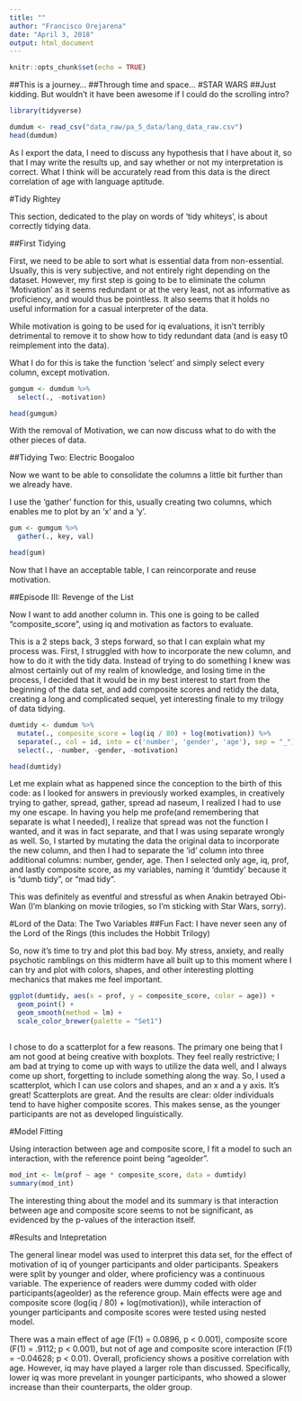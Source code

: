 ```yaml
---
title: ""
author: "Francisco Orejarena"
date: "April 3, 2018"
output: html_document
---
```


```r
knitr::opts_chunk$set(echo = TRUE)
```


##This is a journey...
##Through time and space...
#STAR WARS
##Just kidding. But wouldn't it have been awesome if I could do the scrolling intro?
```r

library(tidyverse)

dumdum <- read_csv("data_raw/pa_5_data/lang_data_raw.csv")
head(dumdum)

```
As I export the data, I need to discuss any hypothesis that I have about it, so that I may write the results up, and say whether or not my interpretation is correct. What I think will be accurately read from this data is the direct correlation of age with language aptitude.

#Tidy Rightey

This section, dedicated to the play on words of 'tidy whiteys', is about correctly tidying data.

##First Tidying

First, we need to be able to sort what is essential data from non-essential. Usually, this is very subjective, and not entirely right depending on the dataset. However, my first step is going to be to eliminate the column 'Motivation' as it seems redundant or at the very least, not as informative as proficiency, and would thus be pointless. It also seems that it holds no useful information for a casual interpreter of the data.

While motivation is going to be used for iq evaluations, it isn't terribly detrimental to remove it to show how to tidy redundant data (and is easy t0 reimplement into the data).

What I do for this is take the function 'select' and simply select every column, except motivation.

```r

gumgum <- dumdum %>%
  select(., -motivation)

head(gumgum)
```

With the removal of Motivation, we can now discuss what to do with the other pieces of data. 

##Tidying Two: Electric Boogaloo

Now we want to be able to consolidate the columns a little bit further than we already have.

I use the 'gather' function for this, usually creating two columns, which enables me to plot by an 'x' and a 'y'.

```r

gum <- gumgum %>%
  gather(., key, val)

head(gum)
```

Now that I have an acceptable table, I can reincorporate and reuse motivation.

##Episode III: Revenge of the List

Now I want to add another column in. This one is going to be called "composite_score", using iq and motivation as factors to evaluate.

This is a 2 steps back, 3 steps forward, so that I can explain what my process was. First, I struggled with how to incorporate the new column, and how to do it with the tidy data. Instead of trying to do something I knew was almost certainly out of my realm of knowledge, and losing time in the process, I decided that it would be in my best interest to start from the beginning of the data set, and add composite scores and retidy the data, creating a long and complicated sequel, yet interesting finale to my trilogy of data tidying.


```r

dumtidy <- dumdum %>%
  mutate(., composite_score = log(iq / 80) + log(motivation)) %>%
  separate(., col = id, into = c('number', 'gender', 'age'), sep = "_") %>%
  select(., -number, -gender, -motivation)

head(dumtidy)
```

Let me explain what as happened since the conception to the birth of this code: as I looked for answers in previously worked examples, in creatively trying to gather, spread, gather, spread ad naseum, I realized I had to use my one escape. In having you help me profe(and remembering that separate is what I needed), I realize that spread was not the function I wanted, and it was in fact separate, and that I was using separate wrongly as well. So, I started by mutating the data the original data to incorporate the new column, and then I had to separate the 'id' column into three additional columns: number, gender, age. Then I selected only age, iq, prof, and lastly composite score, as my variables, naming it 'dumtidy' because it is "dumb tidy", or "mad tidy".

This was definitely as eventful and stressful as when Anakin betrayed Obi-Wan (I'm blanking on movie trilogies, so I'm sticking with Star Wars, sorry).

#Lord of the Data: The Two Variables
##Fun Fact: I have never seen any of the Lord of the Rings (this includes the Hobbit Trilogy)

So, now it's time to try and plot this bad boy. My stress, anxiety, and really psychotic ramblings on this midterm have all built up to this moment where I can try and plot with colors, shapes, and other interesting plotting mechanics that makes me feel important.

```r

ggplot(dumtidy, aes(x = prof, y = composite_score, color = age)) +
  geom_point() +
  geom_smooth(method = lm) +
  scale_color_brewer(palette = "Set1")
  
```

I chose to do a scatterplot for a few reasons. The primary one being that I am not good at being creative with boxplots. They feel really restrictive; I am bad at trying to come up with ways to utilize the data well, and I always come up short, forgetting to include something along the way. So, I used a scatterplot, which I can use colors and shapes, and an x and a y axis. It's great! Scatterplots are great. And the results are clear: older individuals tend to have higher composite scores. This makes sense, as the younger participants are not as developed linguistically. 

#Model Fitting

Using interaction between age and composite score, I fit a model to such an interaction, with the reference point being "ageolder".
```r

mod_int <- lm(prof ~ age * composite_score, data = dumtidy)
summary(mod_int)

```

The interesting thing about the model and its summary is that interaction between age and composite score seems to not be significant, as evidenced by the p-values of the interaction itself.

#Results and Intepretation

The general linear model was used to interpret this data set, for the effect of motivation of iq of younger participants and older participants. Speakers were split by younger and older, where proficiency was a continuous variable. The experience of readers were dummy coded with older participants(ageolder) as the reference group. Main effects were age and composite score (log(iq / 80) + log(motivation)), while interaction of younger participants and composite scores were tested using nested model.

There was a main effect of age (F(1) = 0.0896, p < 0.001), composite score (F(1) = .9112; p < 0.001), but not of age and composite score interaction (F(1) = -0.04628; p < 0.01). Overall, proficiency shows a positive correlation with age. However, iq may have played a larger role than discussed. Specifically, lower iq was more prevelant in younger participants, who showed a slower increase than their counterparts, the older group.
